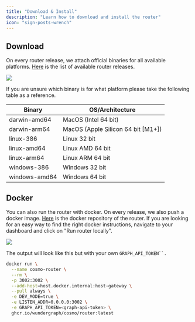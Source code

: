 ---
title: "Download & Install"
description: "Learn how to download and install the router"
icon: "sign-posts-wrench"
---


## Download

On every router release, we attach official binaries for all available platforms. [Here](https://github.com/wundergraph/cosmo/releases?q=router\&expanded=true) is the list of available router releases.

<Frame caption="The red arrow points to the expandable Assets menu, under which the list of binaries can be found">
  <img src="/images/router/image-1.png" />
</Frame>

If you are unsure which binary is for what platform please take the following table as a reference.

| Binary | OS/Architecture |
|--------|-----------------|
| darwin-amd64 | MacOS (Intel 64 bit) |
| darwin-arm64 | MacOS (Apple Silicon 64 bit [M1+]) |
| linux-386 | Linux 32 bit |
| linux-amd64 | Linux AMD 64 bit |
| linux-arm64 | Linux ARM 64 bit |
| windows-386 | Windows 32 bit |
| windows-amd64 | Windows 64 bit |

## Docker

You can also run the router with docker. On every release, we also push a docker image. [Here](https://github.com/wundergraph/cosmo/pkgs/container/cosmo%2Frouter) is the docker repository of the router. If you are looking for an easy way to find the right docker instructions, navigate to your dashboard and click on "Run router locally".

<Frame caption="Click on the button to copy the docker instructions. Graph name and token are replaced your correct values.">
  <img src="/images/router/image-2.png" />
</Frame>

The output will look like this but with your own `GRAPH_API_TOKEN``.`

```bash
docker run \
  --name cosmo-router \
  --rm \
  -p 3002:3002 \
  --add-host=host.docker.internal:host-gateway \
  --pull always \
  -e DEV_MODE=true \
  -e LISTEN_ADDR=0.0.0.0:3002 \
  -e GRAPH_API_TOKEN=<graph-api-token> \
  ghcr.io/wundergraph/cosmo/router:latest
```

